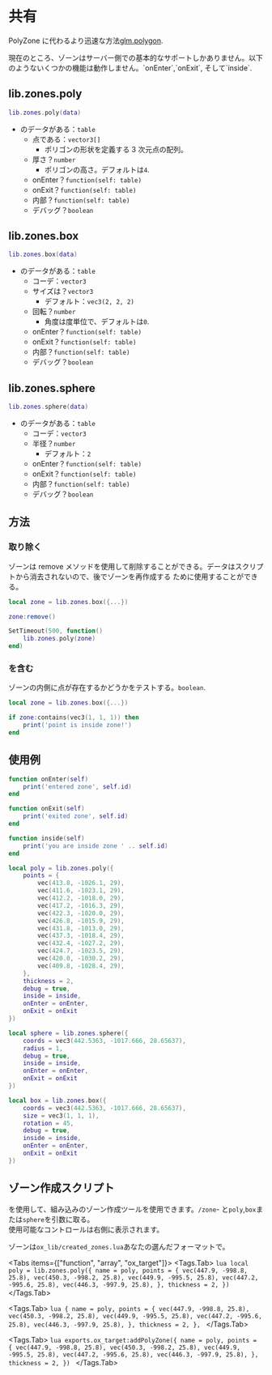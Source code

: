 
# 共有

PolyZone に代わるより迅速な方法[glm.polygon](https://github.com/citizenfx/lua/blob/luaglm-dev/cfx/EXTENDED.md).

<Callout>
  現在のところ、ゾーンはサーバー側での基本的なサポートしかありません。以下のようないくつかの機能は動作しません。`onEnter`,`onExit`,
  そして`inside`.
</Callout>

## lib.zones.poly

```lua
lib.zones.poly(data)
```

- のデータがある：`table`
  - 点である：`vector3[]`
    - ポリゴンの形状を定義する 3 次元点の配列。
  - 厚さ？`number`
    - ポリゴンの高さ。デフォルトは`4`.
  - onEnter？`function(self: table)`
  - onExit？`function(self: table)`
  - 内部？`function(self: table)`
  - デバッグ？`boolean`

## lib.zones.box

```lua
lib.zones.box(data)
```

- のデータがある：`table`
  - コーデ：`vector3`
  - サイズは？`vector3`
    - デフォルト：`vec3(2, 2, 2)`
  - 回転？`number`
    - 角度は度単位で、デフォルトは`0`.
  - onEnter？`function(self: table)`
  - onExit？`function(self: table)`
  - 内部？`function(self: table)`
  - デバッグ？`boolean`

## lib.zones.sphere

```lua
lib.zones.sphere(data)
```

- のデータがある：`table`
  - コーデ：`vector3`
  - 半径？`number`
    - デフォルト：`2`
  - onEnter？`function(self: table)`
  - onExit？`function(self: table)`
  - 内部？`function(self: table)`
  - デバッグ？`boolean`

## 方法

### 取り除く

ゾーンは remove メソッドを使用して削除することができる。データはスクリプトから消去されないので、後でゾーンを再作成する ために使用することができる。

```lua
local zone = lib.zones.box({...})

zone:remove()

SetTimeout(500, function()
    lib.zones.poly(zone)
end)
```

### を含む

ゾーンの内側に点が存在するかどうかをテストする。`boolean`.

```lua
local zone = lib.zones.box({...})

if zone:contains(vec3(1, 1, 1)) then
    print('point is inside zone!')
end
```

## 使用例

```lua
function onEnter(self)
    print('entered zone', self.id)
end

function onExit(self)
    print('exited zone', self.id)
end

function inside(self)
    print('you are inside zone ' .. self.id)
end

local poly = lib.zones.poly({
    points = {
        vec(413.8, -1026.1, 29),
        vec(411.6, -1023.1, 29),
        vec(412.2, -1018.0, 29),
        vec(417.2, -1016.3, 29),
        vec(422.3, -1020.0, 29),
        vec(426.8, -1015.9, 29),
        vec(431.8, -1013.0, 29),
        vec(437.3, -1018.4, 29),
        vec(432.4, -1027.2, 29),
        vec(424.7, -1023.5, 29),
        vec(420.0, -1030.2, 29),
        vec(409.8, -1028.4, 29),
    },
    thickness = 2,
    debug = true,
    inside = inside,
    onEnter = onEnter,
    onExit = onExit
})

local sphere = lib.zones.sphere({
    coords = vec3(442.5363, -1017.666, 28.65637),
    radius = 1,
    debug = true,
    inside = inside,
    onEnter = onEnter,
    onExit = onExit
})

local box = lib.zones.box({
    coords = vec3(442.5363, -1017.666, 28.65637),
    size = vec3(1, 1, 1),
    rotation = 45,
    debug = true,
    inside = inside,
    onEnter = onEnter,
    onExit = onExit
})
```

## ゾーン作成スクリプト

を使用して、組み込みのゾーン作成ツールを使用できます。`/zone`- と`poly`,`box`または`sphere`を引数に取る。\
使用可能なコントロールは右側に表示されます。

ゾーンは`ox_lib/created_zones.lua`あなたの選んだフォーマットで。

<Tabs items={["function", "array", "ox_target"]}>
  <Tags.Tab>
    ```lua
    local poly = lib.zones.poly({
        name = poly,
        points = {
            vec(447.9, -998.8, 25.8),
            vec(450.3, -998.2, 25.8),
            vec(449.9, -995.5, 25.8),
            vec(447.2, -995.6, 25.8),
            vec(446.3, -997.9, 25.8),
        },
        thickness = 2,
    })
    ```
  </Tags.Tab>

  <Tags.Tab>
    ```lua
    {
        name = poly,
        points = {
            vec(447.9, -998.8, 25.8),
            vec(450.3, -998.2, 25.8),
            vec(449.9, -995.5, 25.8),
            vec(447.2, -995.6, 25.8),
            vec(446.3, -997.9, 25.8),
        },
        thickness = 2,
    },
    ```
  </Tags.Tab>

  <Tags.Tab>
    ```lua
    exports.ox_target:addPolyZone({
        name = poly,
        points = {
            vec(447.9, -998.8, 25.8),
            vec(450.3, -998.2, 25.8),
            vec(449.9, -995.5, 25.8),
            vec(447.2, -995.6, 25.8),
            vec(446.3, -997.9, 25.8),
        },
        thickness = 2,
    })
    ```
  </Tags.Tab>
</Tabs>
